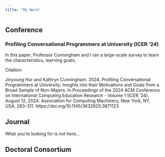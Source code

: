 ```yaml
---
title: "My Work"
---
```


## Conference

### Profiling Conversational Programmers at University (ICER '24)

In this paper, Professor Cunningham and I ran a large-scale survey to learn the characteristics, learning goals,

Citation:

Jinyoung Hur and Kathryn Cunningham. 2024. Profiling Conversational Programmers at University: Insights into their Motivations and Goals from a Broad Sample of Non-Majors. In Proceedings of the 2024 ACM Conference on International Computing Education Research - Volume 1 (ICER ’24), August 12, 2024. Association for Computing Machinery, New York, NY, USA, 293–311. https://doi.org/10.1145/3632620.3671123


## Journal
What you're looking for is not here...


## Doctoral Consortium